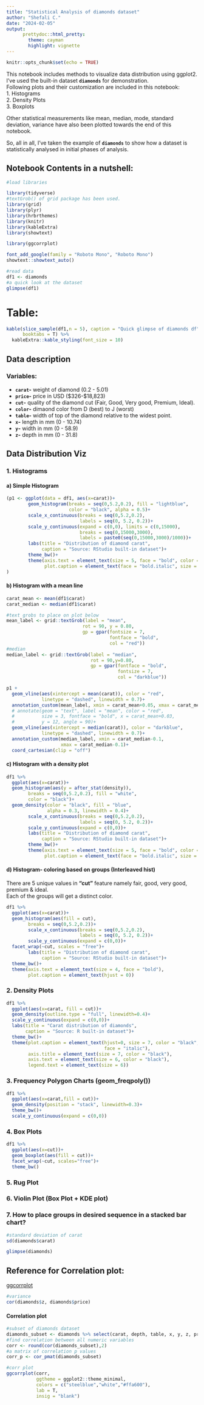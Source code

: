 ```yaml
---
title: "Statistical Analysis of diamonds dataset"
author: "Shefali C."
date: "2024-02-05"
output: 
      prettydoc::html_pretty:
        theme: cayman
        highlight: vignette
---
```


```r
knitr::opts_chunk$set(echo = TRUE)
```

This notebook includes methods to visualize data distribution using ggplot2. I've used the built-in dataset **`diamonds`** for demonstration.  
Following plots and their customization are included in this notebook:  
1. Histograms  
2. Density Plots  
3. Boxplots  

Other statistical measurements like mean, median, mode, standard deviation, variance have also been plotted towards the end of this notebook.  

So, all in all, I've taken the example of **`diamonds`** to show how a dataset is statistically analysed in initial phases of analysis.  

## Notebook Contents in a nutshell:

```r
#load libraries

library(tidyverse)
#textGrob() of grid package has been used.
library(grid)
library(plyr)
library(hrbrthemes)
library(knitr)
library(kableExtra)
library(showtext)
``` 

```r
library(ggcorrplot)
```


```r
font_add_google(family = "Roboto Mono", "Roboto Mono")
showtext::showtext_auto()
```




```r
#read data
df1 <- diamonds
#a quick look at the dataset
glimpse(df1)
```

# Table:

```r

kable(slice_sample(df1,n = 5), caption = "Quick glimpse of diamonds df",
      booktabs = T) %>% 
  kableExtra::kable_styling(font_size = 10)
```

## Data description  


### Variables: 

- **`carat`-** weight of diamond (0.2 - 5.01)  
- **`price`-** price in USD (\$326-\$18,823)  
- **`cut`-** quality of the diamond cut (Fair, Good, Very good, Premium, Ideal).  
- **`color`-** dimaond color from D (best) to J (worst)  
- **`table`-** width of top of the diamond relative to the widest point.  
- **`x`-** length in mm (0 - 10.74)  
- **`y`-** width in mm (0 - 58.9)  
- **`z`-** depth in mm (0 - 31.8)  


## Data Distribution Viz 

### 1. Histograms

#### a) Simple Histogram

```r
(p1 <- ggplot(data = df1, aes(x=carat))+
        geom_histogram(breaks = seq(0,5.2,0.2), fill = "lightblue",
                       color = "black", alpha = 0.5)+
        scale_x_continuous(breaks = seq(0,5.2,0.2),
                           labels = seq(0, 5.2, 0.2))+
        scale_y_continuous(expand = c(0,0), limits = c(0,15000),
                           breaks = seq(0,15000,3000),
                           labels = paste0(seq(0,15000,3000)/1000))+
        labs(title = "Distribution of diamond carat",
             caption = "Source: RStudio built-in dataset")+
        theme_bw()+
        theme(axis.text = element_text(size = 5, face = "bold", color = "black"),
              plot.caption = element_text(face = "bold.italic", size = 6,hjust = 0))
)
```

#### b) Histogram with a mean line

```r
carat_mean <- mean(df1$carat)
carat_median <- median(df1$carat)
```

```r
#text grobs to place on plot below
mean_label <- grid::textGrob(label = "mean",
                            rot = 90, y = 0.80,
                            gp = gpar(fontsize = 7,
                                      fontface = "bold",
                                      col = "red"))
#median
median_label <- grid::textGrob(label = "median",
                               rot = 90,y=0.80,
                               gp = gpar(fontface = "bold",
                                         fontsize = 7,
                                         col = "darkblue"))
```



```r
p1 +
  geom_vline(aes(xintercept = mean(carat)), color = "red",
             linetype = "dashed", linewidth = 0.7)+
  annotation_custom(mean_label, xmin = carat_mean+0.05, xmax = carat_mean+0.05)+
  # annotate(geom = "text", label = "mean", color = "red",
  #          size = 3, fontface = "bold", x = carat_mean+0.03,
  #          y = 12, angle = 90)+
  geom_vline(aes(xintercept = median(carat)), color = "darkblue",
             linetype = "dashed", linewidth = 0.7)+
  annotation_custom(median_label, xmin = carat_median-0.1,
                    xmax = carat_median-0.1)+
  coord_cartesian(clip = "off")
```




#### c) Histogram with a density plot

```r
df1 %>% 
  ggplot(aes(x=carat))+
  geom_histogram(aes(y = after_stat(density)),
        breaks = seq(0,5.2,0.2), fill = "white",
        color = "black")+
  geom_density(color = "black", fill = "blue",
               alpha = 0.3, linewidth = 0.4)+
        scale_x_continuous(breaks = seq(0,5.2,0.2),
                           labels = seq(0, 5.2, 0.2))+
        scale_y_continuous(expand = c(0,0))+
        labs(title = "Distribution of diamond carat",
             caption = "Source: RStudio built-in dataset")+
        theme_bw()+
        theme(axis.text = element_text(size = 5, face = "bold", color = "black"),
              plot.caption = element_text(face = "bold.italic", size = 6,hjust = 0))
```


#### d) Histogram- coloring based on groups (Interleaved hist)

There are 5 unique values in **"cut"** feature namely fair, good, very good, premium & ideal.  
Each of the groups will get a distinct color.  

```r
df1 %>% 
  ggplot(aes(x=carat))+
  geom_histogram(aes(fill = cut),
        breaks = seq(0,5.2,0.2))+
        scale_x_continuous(breaks = seq(0,5.2,0.2),
                           labels = seq(0, 5.2, 0.2))+
        scale_y_continuous(expand = c(0,0))+
  facet_wrap(~cut, scales = "free")+
        labs(title = "Distribution of diamond carat",
             caption = "Source: RStudio built-in dataset")+
  theme_bw()+
  theme(axis.text = element_text(size = 4, face = "bold"),
        plot.caption = element_text(hjust = 0))
```




### 2. Density Plots

```r
df1 %>% 
  ggplot(aes(x=carat, fill = cut))+
  geom_density(outline.type = "full", linewidth=0.4)+
  scale_y_continuous(expand = c(0,0))+
  labs(title = "Carat distribution of diamonds",
       caption = "Source: R built-in dataset")+
  theme_bw()+
  theme(plot.caption = element_text(hjust=0, size = 7, color = "black",
                                    face = "italic"),
        axis.title = element_text(size = 7, color = "black"),
        axis.text = element_text(size = 6, color = "black"),
        legend.text = element_text(size = 6))

```


### 3. Frequency Polygon Charts (geom_freqpoly()) 
```r
df1 %>% 
  ggplot(aes(x=carat,fill = cut))+
  geom_density(position = "stack", linewidth=0.3)+
  theme_bw()+
  scale_y_continuous(expand = c(0,0))
```


### 4. Box Plots

```r
df1 %>% 
  ggplot(aes(x=cut))+
  geom_boxplot(aes(fill = cut))+
  facet_wrap(~cut, scales="free")+
  theme_bw()
```


### 5. Rug Plot

### 6. Violin Plot (Box Plot + KDE plot)

### 7. How to place groups in desired sequence in a stacked bar chart?


```r
#standard deviation of carat
sd(diamonds$carat)
```

```r
glimpse(diamonds)
```
## Reference for Correlation plot:

[ggcorrplot](https://rpkgs.datanovia.com/ggcorrplot/)

```r
#variance
cor(diamonds$z, diamonds$price)
```

#### Correlation plot

```r
#subset of diamonds dataset
diamonds_subset <- diamonds %>% select(carat, depth, table, x, y, z, price)
#find correlation between all numeric variables
corr <- round(cor(diamonds_subset),2)
#a matrix of correlation p values
corr_p <- cor_pmat(diamonds_subset)
```

```r
#corr plot
ggcorrplot(corr,
           ggtheme = ggplot2::theme_minimal,
           colors = c("steelblue","white","#ffa600"),
           lab = T,
           insig = "blank")
```

















